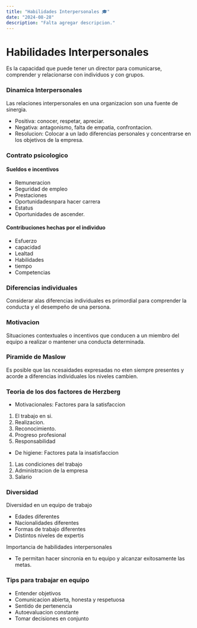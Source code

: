 ```yaml
---
title: "Habilidades Interpersonales 🎓"
date: "2024-08-28"
description: "Falta agregar descripcion."
---
```

# Habilidades Interpersonales
Es la capacidad que puede tener un director para comunicarse, comprender y relacionarse con individuos y con grupos.

### Dinamica Interpersonales
Las relaciones interpersonales en una organizacion son una fuente de sinergia.
- Positiva: conocer, respetar, apreciar.
- Negativa: antagonismo, falta de empatia, confrontacion.
- Resolucion: Colocar a un lado diferencias personales y concentrarse en los objetivos de la empresa.

### Contrato psicologico
#### Sueldos e incentivos
- Remuneracion
- Seguridad de empleo
- Prestaciones
- Oportunidadesnpara hacer carrera
- Estatus
- Oportunidades de ascender.

#### Contribuciones hechas por el individuo
- Esfuerzo
- capacidad
- Lealtad
- Habilidades
- tiempo
- Competencias

### Diferencias individuales
Considerar alas diferencias individuales es primordial para comprender la conducta y el desempeño de una persona.

### Motivacion
Situaciones contextuales o incentivos que conducen a un miembro del equipo a realizar o mantener una conducta determinada.

### Piramide de Maslow
Es posible que las ncesaidades expresadas no eten siempre presentes y acorde a diferencias individuales los niveles cambien.

### Teoria de los dos factores de Herzberg
- Motivacionales: Factores para la satisfaccion
1. El trabajo en si.
2. Realizacion.
3. Reconocimiento.
4. Progreso profesional
5. Responsabilidad

- De higiene: Factores pata la insatisfaccion
1. Las condiciones del trabajo
2. Administracion de la empresa
3. Salario

### Diversidad
Diversidad en un equipo de trabajo
- Edades diferentes
- Nacionalidades diferentes
- Formas de trabajo diferentes
- Distintos niveles de expertis

Importancia de habilidades interpersonales
- Te permitan hacer sincronia en tu equipo y alcanzar exitosamente las metas.

### Tips para trabajar en equipo
- Entender objetivos
- Comunicacion abierta, honesta y respetuosa
- Sentido de pertenencia
- Autoevaluacion constante
- Tomar decisiones en conjunto